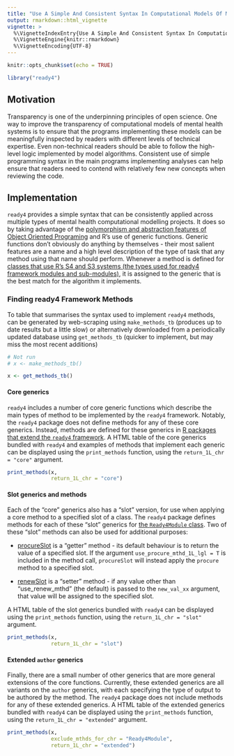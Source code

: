 ```yaml
---
title: "Use A Simple And Consistent Syntax In Computational Models Of Mental Health Systems"
output: rmarkdown::html_vignette
vignette: >
  %\VignetteIndexEntry{Use A Simple And Consistent Syntax In Computational Models Of Mental Health Systems}
  %\VignetteEngine{knitr::rmarkdown}
  %\VignetteEncoding{UTF-8}
---
```


```r
knitr::opts_chunk$set(echo = TRUE)
```
```r
library("ready4") 
```

## Motivation
Transparency is one of the underpinning principles of open science. One way to improve the transparency of computational models of mental health systems is to ensure that the programs implementing these models can be meaningfully inspected by readers with different levels of technical expertise. Even non-technical readers should be able to follow the high-level logic implemented by model algorithms. Consistent use of simple programming syntax in the main programs implementing analyses can help ensure that readers need to contend with relatively few new concepts when reviewing the code. 

## Implementation
`ready4` provides a simple syntax that can be consistently applied across multiple types of mental health computational modelling projects. It does so by taking advantage of the [polymorphism and abstraction features of Object Oriented Programing](V_03.html) and R's use of generic functions. Generic functions don't obviously do anything by themselves - their most salient features are a name and a high level description of the type of task that any method using that name should perform. Whenever a method is defined for [classes that use R's S4 and S3 systems (the types used for ready4 framework modules and sub-modules)](V_01.html), it is assigned to the generic that is the best match for the algorithm it implements.

### Finding ready4 Framework Methods
To table that summarises the syntax used to implement `ready4` methods, can be generated by web-scraping using `make_methods_tb` (produces up to date results but a little slow) or alternatively downloaded from a periodically updated database using `get_methods_tb` (quicker to implement, but may miss the most recent additions)

```r
# Not run
# x <- make_methods_tb()
```
```r
x <- get_methods_tb()
```

#### Core generics
`ready4` includes a number of core generic functions which describe the main types of method to be implemented by the `ready4` framework. Notably, the `ready4` package does not define methods for any of these core generics. Instead, methods are defined for these generics in [R packages that extend the `ready4` framework](V_04.html). A HTML table of the core generics bundled with `ready4` and examples of methods that implement each generic can be displayed using the `print_methods` function, using the `return_1L_chr = "core"` argument. 

```r
print_methods(x,
              return_1L_chr = "core")
```

#### Slot generics and methods
Each of the "core" generics also has a "slot" version, for use when applying a core method to a specified slot of a class. The `ready4` package defines methods for each of these "slot" generics for [the `Ready4Module` class](V_01.html). Two of these "slot" methods can also be used for additional purposes:

 - [procureSlot](/ready4/reference/procureSlot-methods.html) is a "getter" method - its default behaviour is to return the value of a specified slot. If the argument `use_procure_mthd_1L_lgl = T` is included in the method call, `procureSlot` will instead apply the `procure` method to a specified slot.
 
 - [renewSlot](/ready4/reference/procureSlot-methods.html) is a "setter" method - if any value other than "use_renew_mthd" (the default) is passed to the `new_val_xx` argument, that value will be assigned to the specified slot.
 
A HTML table of the slot generics bundled with `ready4` can be displayed using the `print_methods` function, using the `return_1L_chr = "slot"` argument.

```r
print_methods(x,
              return_1L_chr = "slot")
```

#### Extended `author` generics
Finally, there are a small number of other generics that are more general extensions of the core functions. Currently, these extended generics are all variants on the `author` generics, with each specifying the type of output to be authored by the method. The `ready4` package does not include methods for any of these extended generics. A HTML table of the extended generics bundled with `ready4` can be displayed using the `print_methods` function, using the `return_1L_chr = "extended"` argument.

```r
print_methods(x,
              exclude_mthds_for_chr = "Ready4Module",
              return_1L_chr = "extended")
```
